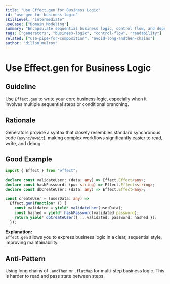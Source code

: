 ```yaml
---
title: "Use Effect.gen for Business Logic"
id: "use-gen-for-business-logic"
skillLevel: "intermediate"
useCase: ["Domain Modeling"]
summary: "Encapsulate sequential business logic, control flow, and dependency access within Effect.gen for improved readability and maintainability."
tags: ["generators", "business-logic", "control-flow", "readability"]
related: ["use-pipe-for-composition", "avoid-long-andthen-chains"]
author: "dillon_mulroy"
---
```


# Use Effect.gen for Business Logic

## Guideline

Use `Effect.gen` to write your core business logic, especially when it involves
multiple sequential steps or conditional branching.

## Rationale

Generators provide a syntax that closely resembles standard synchronous code
(`async/await`), making complex workflows significantly easier to read, write,
and debug.

## Good Example

```typescript
import { Effect } from "effect";

declare const validateUser: (data: any) => Effect.Effect<any>;
declare const hashPassword: (pw: string) => Effect.Effect<string>;
declare const dbCreateUser: (data: any) => Effect.Effect<any>;

const createUser = (userData: any) =>
  Effect.gen(function* () {
    const validated = yield* validateUser(userData);
    const hashed = yield* hashPassword(validated.password);
    return yield* dbCreateUser({ ...validated, password: hashed });
  });
```

**Explanation:**  
`Effect.gen` allows you to express business logic in a clear, sequential style,
improving maintainability.

## Anti-Pattern

Using long chains of `.andThen` or `.flatMap` for multi-step business logic.
This is harder to read and pass state between steps.
